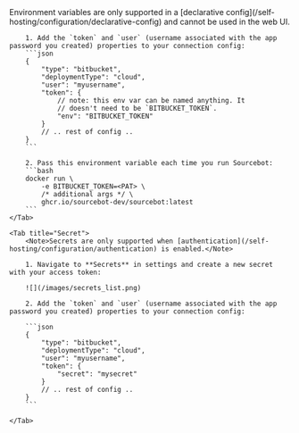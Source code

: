 <Tabs>
    <Tab title="Environment Variable">
        <Note>Environment variables are only supported in a [declarative config](/self-hosting/configuration/declarative-config) and cannot be used in the web UI.</Note>

        1. Add the `token` and `user` (username associated with the app password you created) properties to your connection config:
        ```json
        {
            "type": "bitbucket",
            "deploymentType": "cloud",
            "user": "myusername",
            "token": {
                // note: this env var can be named anything. It
                // doesn't need to be `BITBUCKET_TOKEN`.
                "env": "BITBUCKET_TOKEN"
            }
            // .. rest of config ..
        }
        ```

        2. Pass this environment variable each time you run Sourcebot:
        ```bash
        docker run \
            -e BITBUCKET_TOKEN=<PAT> \
            /* additional args */ \
            ghcr.io/sourcebot-dev/sourcebot:latest
        ```
    </Tab>

    <Tab title="Secret">
        <Note>Secrets are only supported when [authentication](/self-hosting/configuration/authentication) is enabled.</Note>

        1. Navigate to **Secrets** in settings and create a new secret with your access token:

        ![](/images/secrets_list.png)

        2. Add the `token` and `user` (username associated with the app password you created) properties to your connection config:

        ```json
        {
            "type": "bitbucket",
            "deploymentType": "cloud",
            "user": "myusername",
            "token": {
                "secret": "mysecret"
            }
            // .. rest of config ..
        }
        ```

    </Tab>
</Tabs>